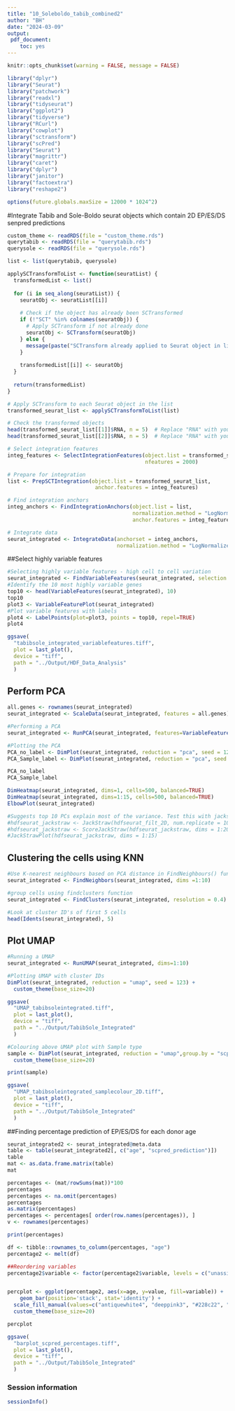 ```yaml
---
title: "10_Soleboldo_tabib_combined2"
author: "BH"
date: "2024-03-09"
output:
 pdf_document:
    toc: yes
---
```

```r
knitr::opts_chunk$set(warning = FALSE, message = FALSE) 
```

```r
library("dplyr")
library("Seurat")
library("patchwork")
library("readxl")
library("tidyseurat")
library("ggplot2")
library("tidyverse")
library("RCurl")
library("cowplot")
library("sctransform")
library("scPred")
library("Seurat")
library("magrittr")
library("caret")
library("dplyr")
library("janitor")
library("factoextra")
library("reshape2")

options(future.globals.maxSize = 12000 * 1024^2)

```
#Integrate Tabib and Sole-Boldo seurat objects which contain 2D EP/ES/DS senpred predictions 
```r

custom_theme <- readRDS(file = "custom_theme.rds")
querytabib <- readRDS(file = "querytabib.rds")
querysole <- readRDS(file = "querysole.rds")

list <- list(querytabib, querysole)

applySCTransformToList <- function(seuratList) {
  transformedList <- list()
  
  for (i in seq_along(seuratList)) {
    seuratObj <- seuratList[[i]]
    
    # Check if the object has already been SCTransformed
    if (!"SCT" %in% colnames(seuratObj)) {
      # Apply SCTransform if not already done
      seuratObj <- SCTransform(seuratObj)
    } else {
      message(paste("SCTransform already applied to Seurat object in list at index", i))
    }
    
    transformedList[[i]] <- seuratObj
  }
  
  return(transformedList)
}

# Apply SCTransform to each Seurat object in the list
transformed_seurat_list <- applySCTransformToList(list)

# Check the transformed objects
head(transformed_seurat_list[[1]]$RNA, n = 5)  # Replace "RNA" with your assay name
head(transformed_seurat_list[[2]]$RNA, n = 5)  # Replace "RNA" with your assay name

# Select integration features
integ_features <- SelectIntegrationFeatures(object.list = transformed_seurat_list, 
                                            nfeatures = 2000)

# Prepare for integration
list <- PrepSCTIntegration(object.list = transformed_seurat_list, 
                            anchor.features = integ_features)

# Find integration anchors
integ_anchors <- FindIntegrationAnchors(object.list = list, 
                                        normalization.method = "LogNormalize", 
                                        anchor.features = integ_features)

# Integrate data
seurat_integrated <- IntegrateData(anchorset = integ_anchors, 
                                   normalization.method = "LogNormalize")


```


##Select highly variable features
```r
#Selecting highly variable features - high cell to cell variation
seurat_integrated <- FindVariableFeatures(seurat_integrated, selection.method ="vst", nfeatures=2000)
#Identify the 10 most highly variable genes
top10 <- head(VariableFeatures(seurat_integrated), 10)
top10
plot3 <- VariableFeaturePlot(seurat_integrated)
#Plot variable features with labels
plot4 <- LabelPoints(plot=plot3, points = top10, repel=TRUE)
plot4

ggsave(
  "tabibsole_integrated_variablefeatures.tiff",
  plot = last_plot(),
  device = "tiff",
  path = "../Output/HDF_Data_Analysis"
  )
```

## Perform PCA
```r
all.genes <- rownames(seurat_integrated)
seurat_integrated <- ScaleData(seurat_integrated, features = all.genes)

#Performing a PCA
seurat_integrated <- RunPCA(seurat_integrated, features=VariableFeatures(object = seurat_integrated))

#Plotting the PCA
PCA_no_label <- DimPlot(seurat_integrated, reduction = "pca", seed = 123, combine=TRUE) + NoLegend()
PCA_Sample_label <- DimPlot(seurat_integrated, reduction = "pca", seed = 123, group.by = "scpred_prediction")

PCA_no_label
PCA_Sample_label
```

```r
DimHeatmap(seurat_integrated, dims=1, cells=500, balanced=TRUE)
DimHeatmap(seurat_integrated, dims=1:15, cells=500, balanced=TRUE)
ElbowPlot(seurat_integrated) 

#Suggests top 10 PCs explain most of the variance. Test this with jackstraw plot
#hdfseurat_jackstraw <- JackStraw(hdfseurat_filt_2D, num.replicate = 100)
#hdfseurat_jackstraw <- ScoreJackStraw(hdfseurat_jackstraw, dims = 1:20)
#JackStrawPlot(hdfseurat_jackstraw, dims = 1:15)
```

## Clustering the cells using KNN
```r
#Use K-nearest neighbours based on PCA distance in FindNeighbours() function based on previously definited dimensions (10) from elbow plot
seurat_integrated <- FindNeighbors(seurat_integrated, dims =1:10)

#group cells using findclusters function
seurat_integrated <- FindClusters(seurat_integrated, resolution = 0.4)

#Look at cluster ID's of first 5 cells
head(Idents(seurat_integrated), 5)
```

## Plot UMAP
```r
#Running a UMAP
seurat_integrated <- RunUMAP(seurat_integrated, dims=1:10)

#Plotting UMAP with cluster IDs
DimPlot(seurat_integrated, reduction = "umap", seed = 123) +
  custom_theme(base_size=20)

ggsave(
  "UMAP_tabibsoleintegrated.tiff",
  plot = last_plot(),
  device = "tiff",
  path = "../Output/TabibSole_Integrated"
  )

#Colouring above UMAP plot with Sample type
sample <- DimPlot(seurat_integrated, reduction = "umap",group.by = "scpred_prediction", seed=123,  cols = c("darkblue", "deeppink3", "#00CA00", "antiquewhite4")) +
  custom_theme(base_size=20)

print(sample)

ggsave(
  "UMAP_tabibsoleintegrated_samplecolour_2D.tiff",
  plot = last_plot(),
  device = "tiff",
  path = "../Output/TabibSole_Integrated"
  )

```

##Finding percentage prediction of EP/ES/DS for each donor age
```r
seurat_integrated2 <- seurat_integrated@meta.data
table <- table(seurat_integrated2[, c("age", "scpred_prediction")])
table
mat <- as.data.frame.matrix(table)
mat

percentages <- (mat/rowSums(mat))*100
percentages
percentages <- na.omit(percentages)
percentages
as.matrix(percentages)
percentages <- percentages[ order(row.names(percentages)), ]
v <- rownames(percentages)

print(percentages)

df <- tibble::rownames_to_column(percentages, "age")
percentage2 <- melt(df)

##Reordering variables
percentage2$variable <- factor(percentage2$variable, levels = c("unassigned", "EP2D", "PDL50", "DS2D"))


percplot <- ggplot(percentage2, aes(x=age, y=value, fill=variable)) + 
    geom_bar(position='stack', stat='identity') +
  scale_fill_manual(values=c("antiquewhite4", "deeppink3", "#228c22", "darkblue")) +
  custom_theme(base_size=20)

percplot

ggsave(
  "barplot_scpred_percentages.tiff",
  plot = last_plot(),
  device = "tiff",
  path = "../Output/TabibSole_Integrated"
  )


```
### Session information
```r
sessionInfo()
```
